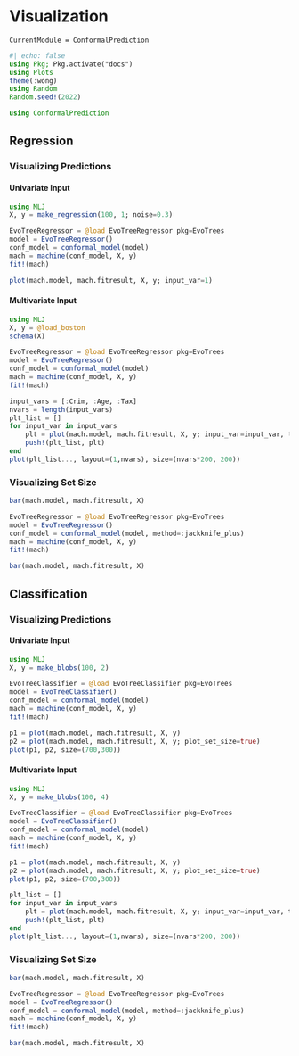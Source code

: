 # Visualization

```@meta
CurrentModule = ConformalPrediction
```

```julia
#| echo: false
using Pkg; Pkg.activate("docs")
using Plots
theme(:wong)
using Random
Random.seed!(2022)
```


```julia
using ConformalPrediction
```

## Regression

### Visualizing Predictions

#### Univariate Input

```julia
using MLJ
X, y = make_regression(100, 1; noise=0.3)
```

```julia
EvoTreeRegressor = @load EvoTreeRegressor pkg=EvoTrees
model = EvoTreeRegressor() 
conf_model = conformal_model(model)
mach = machine(conf_model, X, y)
fit!(mach)
```

```julia
plot(mach.model, mach.fitresult, X, y; input_var=1)
```

#### Multivariate Input

```julia
using MLJ
X, y = @load_boston
schema(X)
```

```julia
EvoTreeRegressor = @load EvoTreeRegressor pkg=EvoTrees
model = EvoTreeRegressor() 
conf_model = conformal_model(model)
mach = machine(conf_model, X, y)
fit!(mach)
```

```julia
input_vars = [:Crim, :Age, :Tax]
nvars = length(input_vars)
plt_list = []
for input_var in input_vars
    plt = plot(mach.model, mach.fitresult, X, y; input_var=input_var, title=input_var)
    push!(plt_list, plt)
end
plot(plt_list..., layout=(1,nvars), size=(nvars*200, 200))
```

### Visualizing Set Size

```julia
bar(mach.model, mach.fitresult, X)
```

```julia
EvoTreeRegressor = @load EvoTreeRegressor pkg=EvoTrees
model = EvoTreeRegressor() 
conf_model = conformal_model(model, method=:jackknife_plus)
mach = machine(conf_model, X, y)
fit!(mach)
```

```julia
bar(mach.model, mach.fitresult, X)
```

## Classification

### Visualizing Predictions

#### Univariate Input

```julia
using MLJ
X, y = make_blobs(100, 2)
```

```julia
EvoTreeClassifier = @load EvoTreeClassifier pkg=EvoTrees
model = EvoTreeClassifier() 
conf_model = conformal_model(model)
mach = machine(conf_model, X, y)
fit!(mach)
```

```julia
p1 = plot(mach.model, mach.fitresult, X, y)
p2 = plot(mach.model, mach.fitresult, X, y; plot_set_size=true)
plot(p1, p2, size=(700,300))
```

#### Multivariate Input

```julia
using MLJ
X, y = make_blobs(100, 4)
```

```julia
EvoTreeClassifier = @load EvoTreeClassifier pkg=EvoTrees
model = EvoTreeClassifier() 
conf_model = conformal_model(model)
mach = machine(conf_model, X, y)
fit!(mach)
```

```julia
p1 = plot(mach.model, mach.fitresult, X, y)
p2 = plot(mach.model, mach.fitresult, X, y; plot_set_size=true)
plot(p1, p2, size=(700,300))
```


```julia

plt_list = []
for input_var in input_vars
    plt = plot(mach.model, mach.fitresult, X, y; input_var=input_var, title=input_var)
    push!(plt_list, plt)
end
plot(plt_list..., layout=(1,nvars), size=(nvars*200, 200))
```

### Visualizing Set Size

```julia
bar(mach.model, mach.fitresult, X)
```

```julia
EvoTreeRegressor = @load EvoTreeRegressor pkg=EvoTrees
model = EvoTreeRegressor() 
conf_model = conformal_model(model, method=:jackknife_plus)
mach = machine(conf_model, X, y)
fit!(mach)
```

```julia
bar(mach.model, mach.fitresult, X)
```







